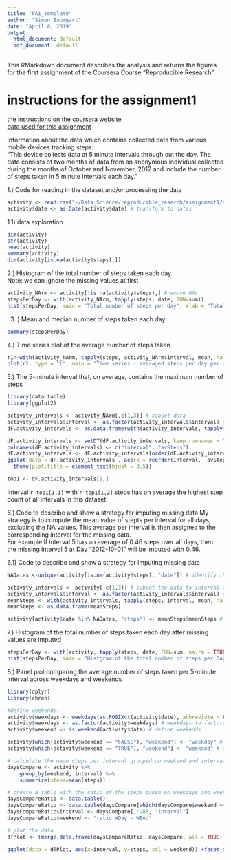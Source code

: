 ```yaml
---
title: "PA1_template"
author: "Simon Baumgart"
date: "April 8, 2019"
output:
  html_document: default
  pdf_document: default
---
```

This RMarkdown document describes the analysis and returns the figures for the first assignment of the Coursera Course "Reproducible Research".

# instructions for the assignment1
[the instructions on the coursera website](https://www.coursera.org/learn/reproducible-research/peer/gYyPt/course-project-1)  
[data used for this assignment](https://d396qusza40orc.cloudfront.net/repdata%2Fdata%2Factivity.zip)

Information about the data which contains collected data from various mobile devices tracking steps:  
"This device collects data at 5 minute intervals through out the day. The data consists of two months of data from an anonymous individual collected during the months of October and November, 2012 and include the number of steps taken in 5 minute intervals each day."

1.) Code for reading in the dataset and/or processing the data
```r
activity <- read.csv("~/Data_Science/reproducible_reserch/assignment1/activity.csv")
activity$date <- as.Date(activity$date) # transform to dates
```

1.1) data exploration
```r
dim(activity)
str(activity)
head(activity)
summary(activity)
dim(activity[is.na(activity$steps),])
```
2.) Histogram of the total number of steps taken each day  
Note: we can ignore the missing values at first
```r
activity_NArm <- activity[!is.na(activity$steps),] #remove NAs
stepsPerDay <- with(activity_NArm, tapply(steps, date, FUN=sum))
hist(stepsPerDay, main = "Total number of steps per day", xlab = "Total number of steps")
```

3. ) Mean and median number of steps taken each day
```r
summary(stepsPerDay)
``` 
4.) Time series plot of the average number of steps taken
```r
r1<-with(activity_NArm, tapply(steps, activity_NArm$interval, mean, na.rm=TRUE))
plot(r1, type = "l", main = "Time series - averaged steps per day per interval", ylab  ="averaged steps", xlab ="intervals")
```
  
5.) The 5-minute interval that, on average, contains the maximum number of steps
```r
library(data.table)
library(ggplot2)

activity_intervals <- activity_NArm[,c(1,3)] # subset data
activity_intervals$interval <- as.factor(activity_intervals$interval) # factor intervals for plotting
dF.activity_intervals <- as.data.frame(with(activity_intervals, tapply(steps, interval, mean))) # calculate the mean steps per interval over all days

dF.activity_intervals <- setDT(dF.activity_intervals, keep.rownames = TRUE) # transform dF for plotting 
colnames(dF.activity_intervals) <- c("interval", "avSteps")
dF.activity_intervals <- dF.activity_intervals[order(dF.activity_intervals$avSteps, decreasing = T),][1:10,] # subset top 10 intervals regardinng number of steps
ggplot(data = dF.activity_intervals , aes(x = reorder(interval, -avSteps), y = avSteps )) + geom_point() + xlab("Intervals") + ylab("Average steps") + ggtitle("Top 10 intervals with most averaged steps") +
  theme(plot.title = element_text(hjust = 0.5))

top1 <- dF.activity_intervals[1,]
```
Interval `r top1[1,1]` with `r top1[1,2]` steps has on average the highest step count of all intervals in this dataset.   



6.) Code to describe and show a strategy for imputing missing data
My strategy is to compute the mean value of stepts per interval for all days, excluding the NA values. This average per interval is then assigned to the corresponding interval for the missing data.  
For example if interval 5 has an average of 0.46 steps over all days, then the missing interval 5 at Day "2012-10-01" will be imputed with 0.46.

6.1) Code to describe and show a strategy for imputing missing data
```r
NADates <-unique(activity[is.na(activity$steps), "date"]) # identify the dates with NA 

activity_intervals <- activity[,c(1,3)] # subset the data to interval and the step columns only
activity_intervals$interval <- as.factor(activity_intervals$interval) # factor the intervals to assign later an average to each interval 
meanSteps <- with(activity_intervals, tapply(steps, interval, mean, na.rm = TRUE)) # calculate the mean for each interval
meanSteps <- as.data.frame(meanSteps) 

activity[activity$date %in% NADates, "steps"] <- meanSteps$meanSteps # replace the missing values
``` 
7.) Histogram of the total number of steps taken each day after missing values are imputed
```r
stepsPerDay <- with(activity, tapply(steps, date, FUN=sum, na.rm = TRUE))
hist(stepsPerDay, main = "Histgram of the total number of steps per Day", xlab = "Total number of steps")
```

8.) Panel plot comparing the average number of steps taken per 5-minute interval across weekdays and weekends
```r
library(dplyr)
library(chron)

#define weekends: 
activity$weekdays <- weekdays(as.POSIXct(activity$date), abbreviate = F) # add a column with the day names
activity$weekdays <- as.factor(activity$weekdays) # weekdays to factors
activity$weekend <- is.weekend(activity$date) # define weekends

activity[which(activity$weekend == "FALSE"), "weekend"] <- "weekday" # add labels
activity[which(activity$weekend == "TRUE"), "weekend"] <- "weekend" # add labels

# calculate the mean steps per interval grouped on weekend and interval 
daysCompare <- activity %>%   
    group_by(weekend, interval) %>%   
    summarize(steps=mean(steps)) 

# create a table with the ratio of the steps taken on weekdays and weekends
daysCompareRatio <- data.table()
daysCompareRatio <- data.table(daysCompare[which(daysCompare$weekend == "weekday"),"steps"] - daysCompare[which(daysCompare$weekend == "weekend"),"steps"])
daysCompareRatio$interval <- daysCompare[1:288, "interval"]
daysCompareRatio$weekend <- "ratio WDay - WEnd"

# plot the data
dTPlot <- (merge.data.frame(daysCompareRatio, daysCompare, all = TRUE))

ggplot(data = dTPlot, aes(x=interval, y=steps, col = weekend)) +facet_grid(weekend~.)  + geom_line() 
```
